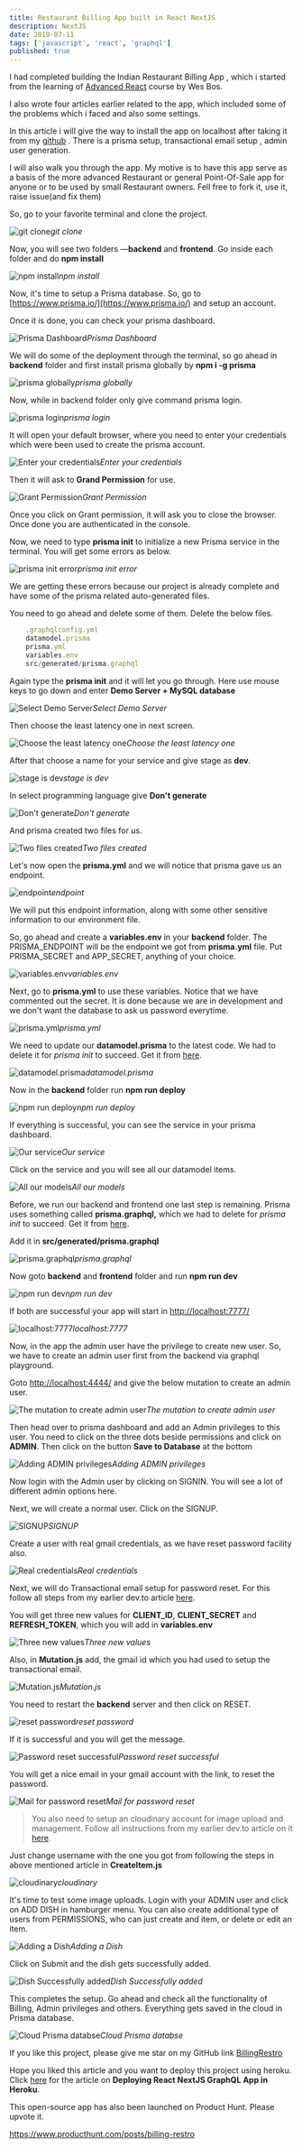 ```yaml
---
title: Restaurant Billing App built in React NextJS
description: NextJS
date: 2019-07-11
tags: ['javascript', 'react', 'graphql']
published: true
---
```



I had completed building the Indian Restaurant Billing App , which i started from the learning of [Advanced React](https://advancedreact.com/) course by Wes Bos.

I also wrote four articles earlier related to the app, which included some of the problems which i faced and also some settings.

In this article i will give the way to install the app on localhost after taking it from my [github](https://github.com/nabendu82/BillingRestro) . There is a prisma setup, transactional email setup , admin user generation.

I will also walk you through the app. My motive is to have this app serve as a basis of the more advanced Restaurant or general Point-Of-Sale app for anyone or to be used by small Restaurant owners. Fell free to fork it, use it, raise issue(and fix them)

So, go to your favorite terminal and clone the project.

![git clone](https://res.cloudinary.com/dxkxvfo2o/image/upload/v1590297334/ReactNextJS/5/1_lj34di.png)*git clone*

Now, you will see two folders —**backend** and **frontend**. Go inside each folder and do **npm install**

![npm install](https://res.cloudinary.com/dxkxvfo2o/image/upload/v1590297334/ReactNextJS/5/2_ezqh3j.png)*npm install*

Now, it's time to setup a Prisma database. So, go to [https://www.prisma.io/](https://www.prisma.io/) and setup an account.

Once it is done, you can check your prisma dashboard.

![Prisma Dashboard](https://res.cloudinary.com/dxkxvfo2o/image/upload/v1590297334/ReactNextJS/5/3_ktnvo1.png)*Prisma Dashboard*

We will do some of the deployment through the terminal, so go ahead in **backend** folder and first install prisma globally by **npm i -g prisma**

![prisma globally](https://res.cloudinary.com/dxkxvfo2o/image/upload/v1590297334/ReactNextJS/5/4_gh9qdv.png)*prisma globally*

Now, while in backend folder only give command prisma login.

![prisma login](https://res.cloudinary.com/dxkxvfo2o/image/upload/v1590297334/ReactNextJS/5/5_hoxdbp.png)*prisma login*

It will open your default browser, where you need to enter your credentials which were been used to create the prisma account.

![Enter your credentials](https://res.cloudinary.com/dxkxvfo2o/image/upload/v1590297334/ReactNextJS/5/6_zhaw9o.png)*Enter your credentials*

Then it will ask to **Grand Permission** for use.

![Grant Permission](https://res.cloudinary.com/dxkxvfo2o/image/upload/v1590297334/ReactNextJS/5/7_clnzuh.png)*Grant Permission*

Once you click on Grant permission, it will ask you to close the browser. Once done you are authenticated in the console.

Now, we need to type **prisma init** to initialize a new Prisma service in the terminal. You will get some errors as below.

![prisma init error](https://res.cloudinary.com/dxkxvfo2o/image/upload/v1590297333/ReactNextJS/5/8_dveyyr.png)*prisma init error*

We are getting these errors because our project is already complete and have some of the prisma related auto-generated files.

You need to go ahead and delete some of them. Delete the below files.


```js
    .graphqlconfig.yml
    datamodel.prisma
    prisma.yml
    variables.env
    src/generated/prisma.graphql
```


Again type the **prisma init** and it will let you go through. Here use mouse keys to go down and enter **Demo Server + MySQL database**

![Select Demo Server](https://res.cloudinary.com/dxkxvfo2o/image/upload/v1590297333/ReactNextJS/5/9_xw1sls.png)*Select Demo Server*

Then choose the least latency one in next screen.

![Choose the least latency one](https://res.cloudinary.com/dxkxvfo2o/image/upload/v1590297333/ReactNextJS/5/10_h02mcq.png)*Choose the least latency one*

After that choose a name for your service and give stage as **dev**.

![stage is dev](https://res.cloudinary.com/dxkxvfo2o/image/upload/v1590297333/ReactNextJS/5/11_infvsj.png)*stage is dev*

In select programming language give **Don't generate**

![Don't generate](https://res.cloudinary.com/dxkxvfo2o/image/upload/v1590297333/ReactNextJS/5/12_fdpizt.png)*Don't generate*

And prisma created two files for us.

![Two files created](https://res.cloudinary.com/dxkxvfo2o/image/upload/v1590297333/ReactNextJS/5/13_vj8bau.png)*Two files created*

Let's now open the **prisma.yml** and we will notice that prisma gave us an endpoint.

![endpoint](https://res.cloudinary.com/dxkxvfo2o/image/upload/v1590297333/ReactNextJS/5/14_bayjri.png)*endpoint*

We will put this endpoint information, along with some other sensitive information to our environment file.

So, go ahead and create a **variables.env** in your **backend** folder. The PRISMA_ENDPOINT will be the endpoint we got from **prisma.yml** file. Put PRISMA_SECRET and APP_SECRET, anything of your choice.

![variables.env](https://res.cloudinary.com/dxkxvfo2o/image/upload/v1590297333/ReactNextJS/5/15_oly26s.png)*variables.env*

Next, go to **prisma.yml** to use these variables. Notice that we have commented out the secret. It is done because we are in development and we don't want the database to ask us password everytime.

![prisma.yml](https://res.cloudinary.com/dxkxvfo2o/image/upload/v1590297333/ReactNextJS/5/16_dyykao.png)*prisma.yml*

We need to update our **datamodel.prisma** to the latest code. We had to delete it for *prisma init* to succeed. Get it from [here](https://github.com/nabendu82/BillingRestro/blob/master/backend/datamodel.prisma).

![datamodel.prisma](https://res.cloudinary.com/dxkxvfo2o/image/upload/v1590297333/ReactNextJS/5/17_rjlzzk.png)*datamodel.prisma*

Now in the **backend** folder run **npm run deploy**

![npm run deploy](https://res.cloudinary.com/dxkxvfo2o/image/upload/v1590297332/ReactNextJS/5/18_z6uwii.png)*npm run deploy*

If everything is successful, you can see the service in your prisma dashboard.

![Our service](https://res.cloudinary.com/dxkxvfo2o/image/upload/v1590297332/ReactNextJS/5/19_fgbnps.png)*Our service*

Click on the service and you will see all our datamodel items.

![All our models](https://res.cloudinary.com/dxkxvfo2o/image/upload/v1590297332/ReactNextJS/5/20_mteuzz.png)*All our models*

Before, we run our backend and frontend one last step is remaining. Prisma uses something called **prisma.graphql,** which we had to delete for *prisma init* to succeed. Get it from [here](https://github.com/nabendu82/BillingRestro/blob/master/backend/src/generated/prisma.graphql).

Add it in **src/generated/prisma.graphql**

![prisma.graphql](https://res.cloudinary.com/dxkxvfo2o/image/upload/v1590297332/ReactNextJS/5/21_yqrelw.png)*prisma.graphql*

Now goto **backend** and **frontend** folder and run **npm run dev**

![npm run dev](https://res.cloudinary.com/dxkxvfo2o/image/upload/v1590297332/ReactNextJS/5/22_ruxzre.png)*npm run dev*

If both are successful your app will start in [http://localhost:7777/](http://localhost:7777/)

![localhost:7777](https://res.cloudinary.com/dxkxvfo2o/image/upload/v1590297330/ReactNextJS/5/23_gucq3f.png)*localhost:7777*

Now, in the app the admin user have the privilege to create new user. So, we have to create an admin user first from the backend via graphql playground.

Goto [http://localhost:4444/](http://localhost:4444/) and give the below mutation to create an admin user.

![The mutation to create admin user](https://res.cloudinary.com/dxkxvfo2o/image/upload/v1590297332/ReactNextJS/5/24_dfyuxy.png)*The mutation to create admin user*

Then head over to prisma dashboard and add an Admin privileges to this user. You need to click on the three dots beside permissions and click on **ADMIN**. Then click on the button **Save to Database** at the bottom

![Adding ADMIN privileges](https://res.cloudinary.com/dxkxvfo2o/image/upload/v1590297331/ReactNextJS/5/25_zs12hq.png)*Adding ADMIN privileges*

Now login with the Admin user by clicking on SIGNIN. You will see a lot of different admin options here.

Next, we will create a normal user. Click on the SIGNUP.

![SIGNUP](https://res.cloudinary.com/dxkxvfo2o/image/upload/v1590297331/ReactNextJS/5/26_i5tji0.png)*SIGNUP*

Create a user with real gmail credentials, as we have reset password facility also.

![Real credentials](https://res.cloudinary.com/dxkxvfo2o/image/upload/v1590297331/ReactNextJS/5/27_zfntdl.png)*Real credentials*

Next, we will do Transactional email setup for password reset. For this follow all steps from my earlier dev.to article [here](https://dev.to/nabendu82/sending-transactional-emails-through-gmail-in-react-nextjs-graphql-app-1ap5).

You will get three new values for **CLIENT_ID**, **CLIENT_SECRET** and **REFRESH_TOKEN**, which you will add in **variables.env**

![Three new values](https://res.cloudinary.com/dxkxvfo2o/image/upload/v1590297331/ReactNextJS/5/28_jwauju.png)*Three new values*

Also, in **Mutation.js** add, the gmail id which you had used to setup the transactional email.

![Mutation.js](https://res.cloudinary.com/dxkxvfo2o/image/upload/v1590297331/ReactNextJS/5/29_xwihy7.png)*Mutation.js*

You need to restart the **backend** server and then click on RESET.

![reset password](https://res.cloudinary.com/dxkxvfo2o/image/upload/v1590297331/ReactNextJS/5/30_fxxwxv.png)*reset password*

If it is successful and you will get the message.

![Password reset successful](https://res.cloudinary.com/dxkxvfo2o/image/upload/v1590297331/ReactNextJS/5/31_otjvgj.png)*Password reset successful*

You will get a nice email in your gmail account with the link, to reset the password.

![Mail for password reset](https://res.cloudinary.com/dxkxvfo2o/image/upload/v1590297330/ReactNextJS/5/32_fbdr67.png)*Mail for password reset*
> You also need to setup an cloudinary account for image upload and management. Follow all instructions from my earlier dev.to article on it [here](https://dev.to/nabendu82/cloudinary-for-image-management-in-react-nextjs-app-5f7).

Just change username with the one you got from following the steps in above mentioned article in **CreateItem.js**

![cloudinary](https://res.cloudinary.com/dxkxvfo2o/image/upload/v1590297331/ReactNextJS/5/33_w1fftt.png)*cloudinary*

It's time to test some image uploads. Login with your ADMIN user and click on ADD DISH in hamburger menu. You can also create additional type of users from PERMISSIONS, who can just create and item, or delete or edit an item.

![Adding a Dish](https://res.cloudinary.com/dxkxvfo2o/image/upload/v1590297330/ReactNextJS/5/34_wimp2n.png)*Adding a Dish*

Click on Submit and the dish gets successfully added.

![Dish Successfully added](https://res.cloudinary.com/dxkxvfo2o/image/upload/v1590297330/ReactNextJS/5/35_pa32mn.png)*Dish Successfully added*

This completes the setup. Go ahead and check all the functionality of Billing, Admin privileges and others. Everything gets saved in the cloud in Prisma database.

![Cloud Prisma databse](https://res.cloudinary.com/dxkxvfo2o/image/upload/v1590297330/ReactNextJS/5/36_w24cz0.png)*Cloud Prisma databse*

If you like this project, please give me star on my GitHub link
[BillingRestro](https://github.com/nabendu82/BillingRestro)

Hope you liked this article and you want to deploy this project using heroku. Click [here](https://dev.to/nabendu82/deploying-react-nextjs-graphql-app-in-heroku-10e3) for the article on **Deploying React NextJS GraphQL App in Heroku**.

This open-source app has also been launched on Product Hunt. Please upvote it.

https://www.producthunt.com/posts/billing-restro
